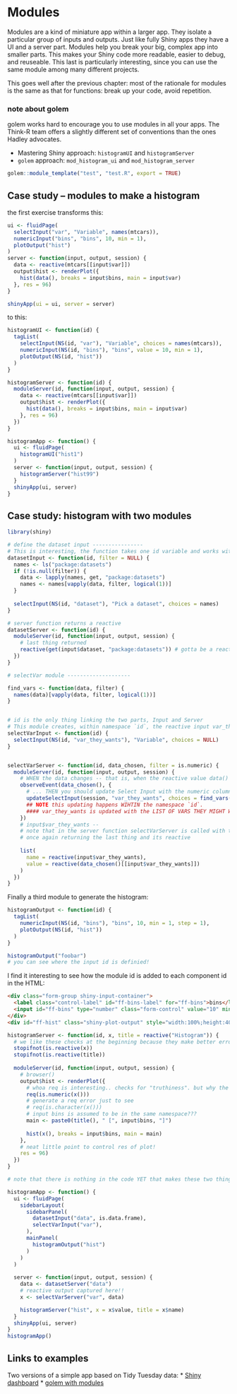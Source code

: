 # Modules

Modules are a kind of miniature app within a larger app. They isolate a particular group of inputs and outputs. Just like fully Shiny apps they have a UI and a server part. Modules help you break your big, complex app into smaller parts. This makes your Shiny code more readable, easier to debug, and reuseable. This last is particularly interesting, since you can use the same module among many different projects. 

This goes well after the previous chapter: most of the rationale for modules is the same as that for functions: break up your code, avoid repetition.

### note about golem

golem works hard to encourage you to use modules in all your apps. 
The Think-R team offers a slightly different set of conventions than the ones Hadley advocates. 

* Mastering Shiny approach: `histogramUI` and `histogramServer`
* `golem` approach: `mod_histogram_ui` and `mod_histogram_server`

```r
golem::module_template("test", "test.R", export = TRUE)
```

## Case study -- modules to make a histogram

the first exercise transforms this: 

```r
ui <- fluidPage(
  selectInput("var", "Variable", names(mtcars)),
  numericInput("bins", "bins", 10, min = 1),
  plotOutput("hist")
)
server <- function(input, output, session) {
  data <- reactive(mtcars[[input$var]])
  output$hist <- renderPlot({
    hist(data(), breaks = input$bins, main = input$var)
  }, res = 96)
}

shinyApp(ui = ui, server = server)
```

to this:

```r
histogramUI <- function(id) {
  tagList(
    selectInput(NS(id, "var"), "Variable", choices = names(mtcars)),
    numericInput(NS(id, "bins"), "bins", value = 10, min = 1),
    plotOutput(NS(id, "hist"))
  )
}

histogramServer <- function(id) {
  moduleServer(id, function(input, output, session) {
    data <- reactive(mtcars[[input$var]])
    output$hist <- renderPlot({
      hist(data(), breaks = input$bins, main = input$var)
    }, res = 96)
  })
}
```


```r
histogramApp <- function() {
  ui <- fluidPage(
    histogramUI("hist1")
  )
  server <- function(input, output, session) {
    histogramServer("hist99")
  }
  shinyApp(ui, server)  
}
```


## Case study: histogram with two modules

```r
library(shiny)

# define the dataset input ----------------
# This is interesting, the function takes one id variable and works with that at the end
datasetInput <- function(id, filter = NULL) {
  names <- ls("package:datasets")
  if (!is.null(filter)) {
    data <- lapply(names, get, "package:datasets")
    names <- names[vapply(data, filter, logical(1))]
  }
  
  selectInput(NS(id, "dataset"), "Pick a dataset", choices = names)
}

# server function returns a reactive
datasetServer <- function(id) {
  moduleServer(id, function(input, output, session) {
    # last thing returned
    reactive(get(input$dataset, "package:datasets")) # gotta be a reactive
  })
}

# selectVar module --------------------

find_vars <- function(data, filter) {
  names(data)[vapply(data, filter, logical(1))]
}


# id is the only thing linking the two parts, Input and Server
# This module creates, within namespace `id`, the reactive input var_they_wants
selectVarInput <- function(id) {
  selectInput(NS(id, "var_they_wants"), "Variable", choices = NULL) 
}


selectVarServer <- function(id, data_chosen, filter = is.numeric) {
  moduleServer(id, function(input, output, session) {
    # WHEN the data changes -- that is, when the reactive value data() changes here...
    observeEvent(data_chosen(), {
      # ... THEN you should update Select Input with the numeric columns of the new dataframe
      updateSelectInput(session, "var_they_wants", choices = find_vars(data_chosen(), filter))
      ## NOTE this updating happens WIHTIN the namespace `id`.
      #### var_they_wants is updated with the LIST OF VARS THEY MIGHT WANT
    })
    # input$var_they_wants -- 
    # note that in the server function selectVarServer is called with the namespace id
    # once again returning the last thing and its reactive
    
    list(
      name = reactive(input$var_they_wants),
      value = reactive(data_chosen()[[input$var_they_wants]])
    )
  })
}


```

Finally a third module to generate the histogram:

```r
histogramOutput <- function(id) {
  tagList(
    numericInput(NS(id, "bins"), "bins", 10, min = 1, step = 1),
    plotOutput(NS(id, "hist"))
  )
}

histogramOutput("foobar")
# you can see where the input id is definied! 
```

I find it interesting to see how the module id is added to each component id in the HTML:

```html
<div class="form-group shiny-input-container">
  <label class="control-label" id="ff-bins-label" for="ff-bins">bins</label>
  <input id="ff-bins" type="number" class="form-control" value="10" min="1" step="1"/>
</div>
<div id="ff-hist" class="shiny-plot-output" style="width:100%;height:400px;"></div>
```

```r
histogramServer <- function(id, x, title = reactive("Histogram")) {
  # we like these checks at the beginning because they make better error messages
  stopifnot(is.reactive(x))
  stopifnot(is.reactive(title))
  
  moduleServer(id, function(input, output, session) {   
    # browser()
    output$hist <- renderPlot({
      # whoa req is interesting.. checks for "truthiness". but why the is.numeric first???
      req(is.numeric(x()))
      # generate a req error just to see
      # req(is.character(x()))
      # input bins is assumed to be in the same namespace???
      main <- paste0(title(), " [", input$bins, "]")
      
      hist(x(), breaks = input$bins, main = main)
    },
    # neat little point to control res of plot!
    res = 96)
  })
}

```

```r
# note that there is nothing in the code YET that makes these two things go together! except the name!

histogramApp <- function() {
  ui <- fluidPage(
    sidebarLayout(
      sidebarPanel(
        datasetInput("data", is.data.frame),
        selectVarInput("var"),
      ),
      mainPanel(
        histogramOutput("hist")    
      )
    )
  )
  
  server <- function(input, output, session) {
    data <- datasetServer("data")
    # reactive output captured here!! 
    x <- selectVarServer("var", data)

    histogramServer("hist", x = x$value, title = x$name)
  }
  shinyApp(ui, server)
} 
histogramApp()
```

## Links to examples

Two versions of a simple app based on Tidy Tuesday data:
* [Shiny dashboard](https://github.com/jakelawlor/Volcano_Shiny_App)
* [golem with modules](https://github.com/bios2/shiny_volcano_golem)
